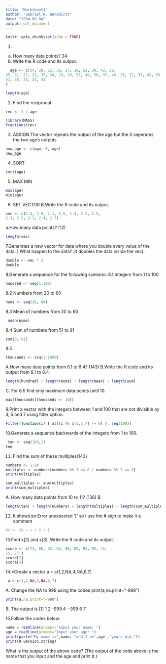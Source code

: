 ```yaml
---
title: "Worksheet1"
author: "Gabriel R. Benedicto"
date: "2024-09-04"
output: pdf_document
---
```


```r
knitr::opts_chunk$set(echo = TRUE)
```
1.
a. How many data points?  34
b. Write the R code and its output.
```r
  age <- c(34, 28, 22, 36, 27, 18, 52, 39, 42, 29,
35, 31, 27, 22, 37, 34, 19, 20, 57, 49, 50, 37, 46, 25, 17, 37, 42, 53, 41,
51, 35, 24, 33, 41
)
```
```r
length(age)
```
2. Find the reciprocal
```r
rec <- 1 / age
```

```r
library(MASS)
fractions(rec)
```
3. ASSIGN
The vector repeats the output of the age but the 0 seperates the two age's outputs
```r
new_age <- c(age, 0, age)
new_age
```
4. SORT
```r
sort(age)
```
5. MAX MIN
```r
max(age)
min(age)
```
6. SET VECTOR
B.Write the R code and its output.
```r
vec <- c(2.4, 2.8, 2.1, 2.5, 2.4, 2.2, 2.5,
2.3, 2.5, 2.3, 2.4, 2.7)
```
a.How many data points? (12)
```r
length(vec)
```

7.Generates a new vector for data where you double every value of the data. | What
happen to the data? (it doubles the data inside the vec).
```r
double <- vec * 2
double
```
8.Generate a sequence for the following scenario:
8.1 Integers from 1 to 100
```r
hundred <- seq(1:100)
```
8.2 Numbers from 20 to 60
```r
nums <- seq(20, 60)
```
8.3 Mean of numbers from 20 to 60
```r
 mean(nums)
```
8.4 Sum of numbers from 51 to 91
```r
sum(51:91)
```
8.5
```r
thousands <- seq(1:1000)
```
A.How many data points from 8.1 to 8.4? (143)
B.Write the R code and its output from 8.1 to 8.4
```r
length(hundred) + length(nums) + length(mean) + length(sum)
```
C. For 8.5 find only maximum data points until 10.
```r
max(thousands[thousands <- 10])
```

9.Print a vector with the integers between 1 and 100 that are not divisible by 3, 5 and
7 using filter option.
```r
Filter(function(i) { all(i %% c(3,5,7) != 0) }, seq(100))
```
10.Generate a sequence backwards of the integers from 1 to 100.
```r
 ten <- seq(100,1)
ten
```
11. Find the sum of these multiples(143)
```r
numbers <- 1:24
multiples <- numbers[numbers %% 3 == 0 | numbers %% 5 == 0]
print(multiples)
```
```r
sum_multiples <- sum(multiples)
print(sum_multiples)
```
A. How many data points from 10 to 11? (136)
B.
```r
length(ten) + length(numbers) + length(multiples) + length(sum_multiples)
```
12. It shows an Error unexpected '}' so i use the # sign to make it a comment
```r
#x <- {0 + x + 5 + }
```


13.Find x[2] and x[3]. Write the R code and its output.
```r
score <- c(72, 86, 92, 63, 88, 89, 91, 92, 75,
75, 77.)
score[2]
score[3]
```
14.*Create a vector a = c(1,2,NA,4,NA,6,7)
```r
 a = c(1,2,NA,4,NA,6,7)
```
A. Change the NA to 999 using the codes print(a,na.print="-999")
```r
print(a,na.print="-999")
```
B. The output is [1] 1 2 -999 4 - 999 6 7 

15.Follow the codes below:
```r
name = readline(prompt="Input your name: ")
age = readline(prompt="Input your age: ")
print(paste("My name is",name, "and I am",age ,"years old."))
print(R.version.string)
```
What is the output of the above code? (The output of the code above is the name that you input and the age and print it.)


























